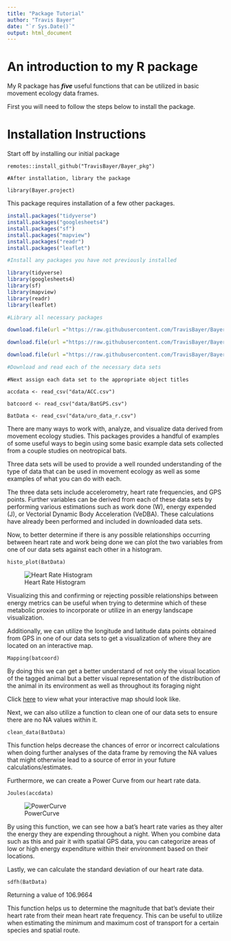 ```yaml
---
title: "Package Tutorial"
author: "Travis Bayer"
date: "`r Sys.Date()`"
output: html_document
---
```


# An introduction to my R package

My R package has ***five*** useful functions that can be utilized in basic movement ecology data frames.



First you will need to follow the steps below to install the package.

# Installation Instructions

Start off by installing our initial package

```
remotes::install_github("TravisBayer/Bayer_pkg")

#After installation, library the package

library(Bayer.project)
```

This package requires installation of a few other packages.

```r
install.packages("tidyverse")
install.packages("googlesheets4")
install.packages("sf")
install.packages("mapview")
install.packages("readr")
install.packages("leaflet")

#Install any packages you have not previously installed

library(tidyverse)
library(googlesheets4)
library(sf)
library(mapview)
library(readr)
library(leaflet)

#Library all necessary packages
```

```r
download.file(url ="https://raw.githubusercontent.com/TravisBayer/Bayer_pkg/master/data/ACC.csv", destfile = "/cloud/project/data/ACC.csv")

download.file(url ="https://raw.githubusercontent.com/TravisBayer/Bayer_pkg/master/data/BatGPS.csv", destfile = "/cloud/project/data/BatGPS.csv")

download.file(url ="https://raw.githubusercontent.com/TravisBayer/Bayer_pkg/master/data/uro_data_r.csv", destfile = "/cloud/project/data/uro_data_r.csv")

#Download and read each of the necessary data sets
```

```
#Next assign each data set to the appropriate object titles

accdata <- read_csv("data/ACC.csv")

batcoord <- read_csv("data/BatGPS.csv")

BatData <- read_csv("data/uro_data_r.csv")
```

There are many ways to work with, analyze, and visualize data derived from movement ecology studies. This packages provides a handful of examples of some useful ways to begin using some basic example data sets collected from a couple studies on neotropical bats.

Three data sets will be used to provide a well rounded understanding of the type of data that can be used in movement ecology as well as some examples of what you can do with each.

The three data sets include accelerometry, heart rate frequencies, and GPS points. Further variables can be derived from each of these data sets by performing various estimations such as work done (W), energy expended (J), or Vectorial Dynamic Body Acceleration (VeDBA). These calculations have already been performed and included in downloaded data sets.

Now, to better determine if there is any possible relationships occurring between heart rate and work being done we can plot the two variables from one of our data sets against each other in a histogram.

```
histo_plot(BatData)
```

![Heart Rate Histogram](Cloud/project/graphics/Rplot.png)

Visualizing this and confirming or rejecting possible relationships between energy metrics can be useful when trying to determine which of these metabolic proxies to incorporate or utilize in an energy landscape visualization.

Additionally, we can utilize the longitude and latitude data points obtained from GPS in one of our data sets to get a visualization of where they are located on an interactive map.

```
Mapping(batcoord)
```

By doing this we can get a better understand of not only the visual location of the tagged animal but a better visual representation of the distribution of the animal in its environment as well as throughout its foraging night

Click [here](https://271f397ba2bb47a99242c45beb04ef07.app.posit.cloud/file_show?path=%2Fcloud%2Fproject%2Fgraphics%2FMap.html) to view what your interactive map should look like.

Next, we can also utilize a function to clean one of our data sets to ensure there are no NA values within it.

```
clean_data(BatData)
```

This function helps decrease the chances of error or incorrect calculations when doing further analyses of the data frame by removing the NA values that might otherwise lead to a source of error in your future calculations/estimates.

Furthermore, we can create a Power Curve from our heart rate data.

```
Joules(accdata)
```

![PowerCurve](Cloud/project/graphics/powerplot.png)

By using this function, we can see how a bat's heart rate varies as they alter the energy they are expending throughout a night. When you combine data such as this and pair it with spatial GPS data, you can categorize areas of low or high energy expenditure within their environment based on their locations.

Lastly, we can calculate the standard deviation of our heart rate data.

```
sdfh(BatData)
```

Returning a value of 106.9664

This function helps us to determine the magnitude that bat's deviate their heart rate from their mean heart rate frequency. This can be useful to utilize when estimating the minimum and maximum cost of transport for a certain species and spatial route.
